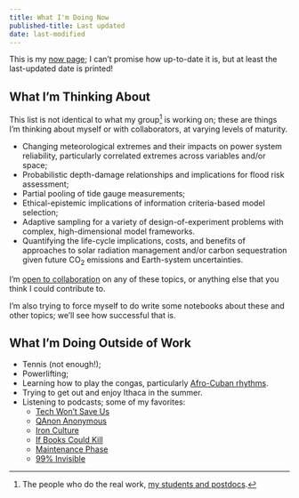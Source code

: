 ```yaml
---
title: What I'm Doing Now
published-title: Last updated
date: last-modified
---
```


This is my [now page](https://nownownow.com/about); I can't promise how up-to-date it is, but at least the last-updated date is printed!

## What I'm Thinking About

This list is not identical to what my group^[The people who do the real work, [my students and postdocs](https://viveks.bee.cornell.edu/people/index.html).] is working on; these are things I'm thinking about myself or with collaborators, at varying levels of maturity.

- Changing meteorological extremes and their impacts on power system reliability, particularly correlated extremes across variables and/or space;
- Probabilistic depth-damage relationships and implications for flood risk assessment;
- Partial pooling of tide gauge measurements;
- Ethical-epistemic implications of information criteria-based model selection;
- Adaptive sampling for a variety of design-of-experiment problems with complex, high-dimensional model frameworks.
- Quantifying the life-cycle implications, costs, and benefits of approaches to solar radiation management and/or carbon sequestration given future CO<sub>2</sub> emissions and Earth-system uncertainties.

I'm [open to collaboration](../contact/index.qmd) on any of these topics, or anything else that you think I could contribute to.

I'm also trying to force myself to do write some notebooks about these and other topics; we'll see how successful that is.

## What I'm Doing Outside of Work

- Tennis (not enough!);
- Powerlifting;
- Learning how to play the congas, particularly [Afro-Cuban rhythms](https://salsaithaca.com/2024/08/afro-cuban-percussion/).
- Trying to get out and enjoy Ithaca in the summer.
- Listening to podcasts; some of my favorites:
  - [Tech Won't Save Us](https://techwontsave.us/)
  - [QAnon Anonymous](https://www.qanonanonymous.com/)
  - [Iron Culture](https://ironculture.libsyn.com/)
  - [If Books Could Kill](https://www.ifbookspod.com/)
  - [Maintenance Phase](https://www.maintenancephase.com/)
  - [99% Invisible](https://99percentinvisible.org/)